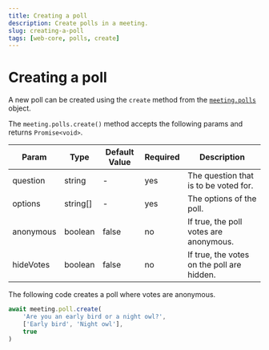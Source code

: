 ```yaml
---
title: Creating a poll
description: Create polls in a meeting.
slug: creating-a-poll
tags: [web-core, polls, create]
---
```


# Creating a poll

A new poll can be created using the `create` method from the [`meeting.polls`](./introduction) object.

The `meeting.polls.create()` method accepts the following params and returns `Promise<void>`.

| Param     | Type     | Default Value | Required | Description                                                |
|-----------|----------|---------------|----------|------------------------------------------------------------|
| question  | string   |       -       | yes      | The question that is to be voted for.                      |
| options   | string[] |       -       | yes      | The options of the poll.                                   |
| anonymous | boolean  | false         | no       | If true, the poll votes are anonymous.                     |
| hideVotes | boolean  | false         | no       | If true, the votes on the poll are hidden.                 |

The following code creates a poll where votes are anonymous.

```ts
await meeting.poll.create(
    'Are you an early bird or a night owl?',
    ['Early bird', 'Night owl'],
    true
)
```